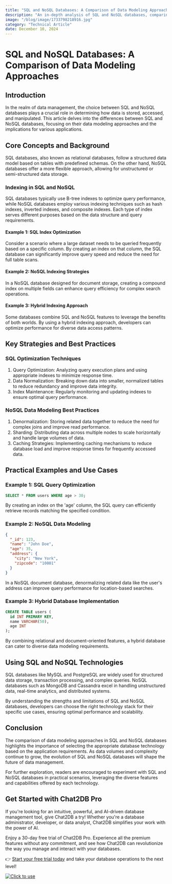 ```yaml
---
title: "SQL and NoSQL Databases: A Comparison of Data Modeling Approaches"
description: "An in-depth analysis of SQL and NoSQL databases, comparing their data modeling approaches and discussing their impact on modern data management."
image: "/blog/image/1733798218916.jpg"
category: "Technical Article"
date: December 10, 2024
---
```


# SQL and NoSQL Databases: A Comparison of Data Modeling Approaches

## Introduction

In the realm of data management, the choice between SQL and NoSQL databases plays a crucial role in determining how data is stored, accessed, and manipulated. This article delves into the differences between SQL and NoSQL databases, focusing on their data modeling approaches and the implications for various applications.

## Core Concepts and Background

SQL databases, also known as relational databases, follow a structured data model based on tables with predefined schemas. On the other hand, NoSQL databases offer a more flexible approach, allowing for unstructured or semi-structured data storage.

### Indexing in SQL and NoSQL

SQL databases typically use B-tree indexes to optimize query performance, while NoSQL databases employ various indexing techniques such as hash indexes, inverted indexes, and composite indexes. Each type of index serves different purposes based on the data structure and query requirements.

#### Example 1: SQL Index Optimization

Consider a scenario where a large dataset needs to be queried frequently based on a specific column. By creating an index on that column, the SQL database can significantly improve query speed and reduce the need for full table scans.

#### Example 2: NoSQL Indexing Strategies

In a NoSQL database designed for document storage, creating a compound index on multiple fields can enhance query efficiency for complex search operations.

#### Example 3: Hybrid Indexing Approach

Some databases combine SQL and NoSQL features to leverage the benefits of both worlds. By using a hybrid indexing approach, developers can optimize performance for diverse data access patterns.

## Key Strategies and Best Practices

### SQL Optimization Techniques

1. Query Optimization: Analyzing query execution plans and using appropriate indexes to minimize response time.
2. Data Normalization: Breaking down data into smaller, normalized tables to reduce redundancy and improve data integrity.
3. Index Maintenance: Regularly monitoring and updating indexes to ensure optimal query performance.

### NoSQL Data Modeling Best Practices

1. Denormalization: Storing related data together to reduce the need for complex joins and improve read performance.
2. Sharding: Distributing data across multiple nodes to scale horizontally and handle large volumes of data.
3. Caching Strategies: Implementing caching mechanisms to reduce database load and improve response times for frequently accessed data.

## Practical Examples and Use Cases

### Example 1: SQL Query Optimization

```sql
SELECT * FROM users WHERE age > 30;
```

By creating an index on the 'age' column, the SQL query can efficiently retrieve records matching the specified condition.

### Example 2: NoSQL Data Modeling

```json
{
  "_id": 123,
  "name": "John Doe",
  "age": 35,
  "address": {
    "city": "New York",
    "zipcode": "10001"
  }
}
```

In a NoSQL document database, denormalizing related data like the user's address can improve query performance for location-based searches.

### Example 3: Hybrid Database Implementation

```sql
CREATE TABLE users (
  id INT PRIMARY KEY,
  name VARCHAR(50),
  age INT
);
```

By combining relational and document-oriented features, a hybrid database can cater to diverse data modeling requirements.

## Using SQL and NoSQL Technologies

SQL databases like MySQL and PostgreSQL are widely used for structured data storage, transaction processing, and complex queries. NoSQL databases such as MongoDB and Cassandra excel in handling unstructured data, real-time analytics, and distributed systems.

By understanding the strengths and limitations of SQL and NoSQL databases, developers can choose the right technology stack for their specific use cases, ensuring optimal performance and scalability.

## Conclusion

The comparison of data modeling approaches in SQL and NoSQL databases highlights the importance of selecting the appropriate database technology based on the application requirements. As data volumes and complexity continue to grow, the evolution of SQL and NoSQL databases will shape the future of data management.

For further exploration, readers are encouraged to experiment with SQL and NoSQL databases in practical scenarios, leveraging the diverse features and capabilities offered by each technology.


## Get Started with Chat2DB Pro

If you're looking for an intuitive, powerful, and AI-driven database management tool, give Chat2DB a try! Whether you're a database administrator, developer, or data analyst, Chat2DB simplifies your work with the power of AI.

Enjoy a 30-day free trial of Chat2DB Pro. Experience all the premium features without any commitment, and see how Chat2DB can revolutionize the way you manage and interact with your databases.

👉 [Start your free trial today](https://chat2db.ai/pricing) and take your database operations to the next level!


[![Click to use](/image/blog/bg/chat2db.jpg)](https://chat2db.ai/)
